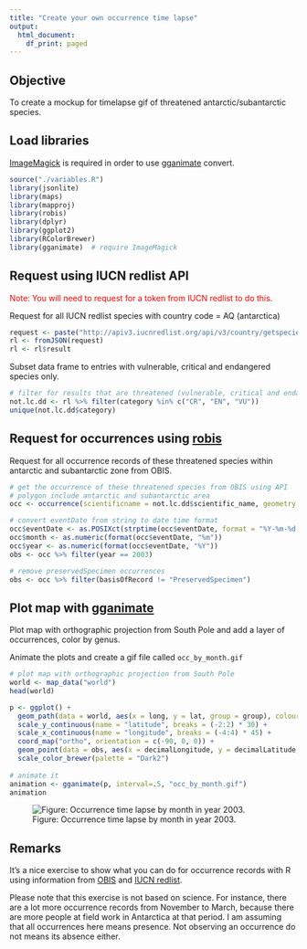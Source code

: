 ```yaml
---
title: "Create your own occurrence time lapse"
output:
  html_document:
    df_print: paged
---
```


## Objective
To create a mockup for timelapse gif of threatened antarctic/subantarctic species.

## Load libraries 
[ImageMagick](https://github.com/ImageMagick/ImageMagick) is required in order to use [gganimate](https://github.com/dgrtwo/gganimate) convert.

```r
source("./variables.R")
library(jsonlite)
library(maps)
library(mapproj)
library(robis)
library(dplyr)
library(ggplot2)
library(RColorBrewer)
library(gganimate)  # require ImageMagick
```

## Request using IUCN redlist API
<span style="color:red">Note: You will need to request for a token from IUCN redlist to do this.</span>

Request for all IUCN redlist species with country code = AQ (antarctica)

```r
request <- paste("http://apiv3.iucnredlist.org/api/v3/country/getspecies/AQ?token=", token, sep = "")
rl <- fromJSON(request)
rl <- rl$result
```

Subset data frame to entries with vulnerable, critical and endangered species only.

```r
# filter for results that are threatened (vulnerable, critical and endangered)
not.lc.dd <- rl %>% filter(category %in% c("CR", "EN", "VU"))
unique(not.lc.dd$category)
```

## Request for occurrences using [robis](https://github.com/iobis/robis)
Request for all occurrence records of these threatened species within antarctic and subantarctic zone from OBIS.

```r
# get the occurrence of these threatened species from OBIS using API
# polygon include antarctic and subantarctic area
occ <- occurrence(scientificname = not.lc.dd$scientific_name, geometry = "POLYGON((180 -90, -180 -90, -180 -45, 180 -45, 180 -90))")

# convert eventDate from string to date time format
occ$eventDate <- as.POSIXct(strptime(occ$eventDate, format = "%Y-%m-%d %H:%M:%S", tz = "GMT"))
occ$month <- as.numeric(format(occ$eventDate, "%m"))
occ$year <- as.numeric(format(occ$eventDate, "%Y"))
obs <- occ %>% filter(year == 2003)

# remove preservedSpecimen occurrences
obs <- occ %>% filter(basisOfRecord != "PreservedSpecimen")
```

## Plot map with [gganimate](https://github.com/dgrtwo/gganimate)
Plot map with orthographic projection from South Pole and add a layer of occurrences, color by genus.

Animate the plots and create a gif file called `occ_by_month.gif`

```r
# plot map with orthographic projection from South Pole
world <- map_data("world")
head(world)

p <- ggplot() + 
  geom_path(data = world, aes(x = long, y = lat, group = group), colour = "#707070") +
  scale_y_continuous(name = "latitude", breaks = (-2:2) * 30) + 
  scale_x_continuous(name = "longitude", breaks = (-4:4) * 45) + 
  coord_map("ortho", orientation = c(-90, 0, 0)) +
  geom_point(data = obs, aes(x = decimalLongitude, y = decimalLatitude, color = genus, frame = month), size = 1, alpha = 0.5) +
  scale_color_brewer(palette = "Dark2")
  
# animate it
animation <- gganimate(p, interval=.5, "occ_by_month.gif")
animation
```

![Figure: Occurrence time lapse by month in year 2003.](occ_by_month.gif)

## Remarks
It's a nice exercise to show what you can do for occurrence records with R using information from [OBIS](http://iobis.org/) and [IUCN redlist](http://www.iucnredlist.org/). 

Please note that this exercise is not based on science. For instance, there are a lot more occurrence records from November to March, because there are more people at field work in Antarctica at that period. I am assuming that all occurrences here means presence. Not observing an occurrence do not means its absence either.
